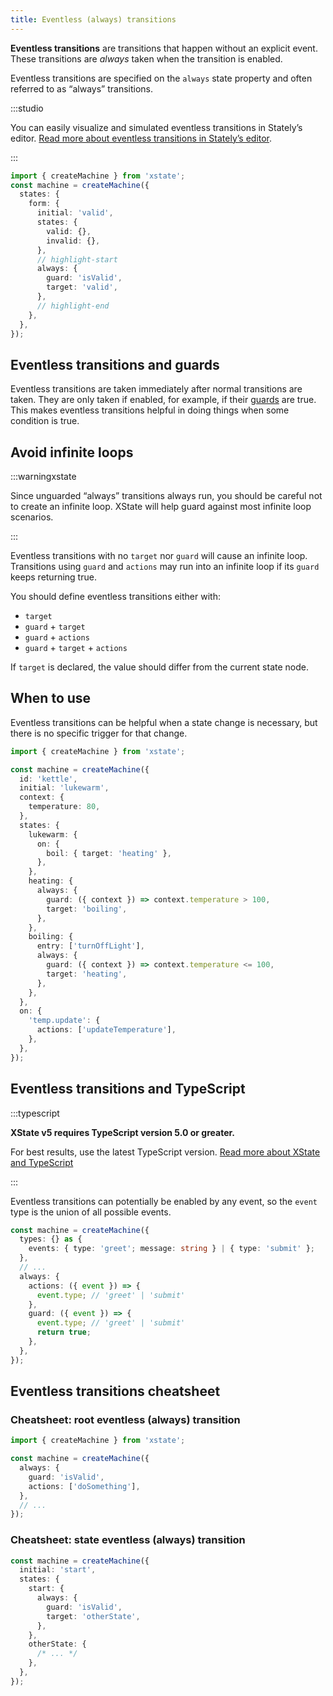 ```yaml
---
title: Eventless (always) transitions
---
```


**Eventless transitions** are transitions that happen without an explicit event. These transitions are *always* taken when the transition is enabled.

Eventless transitions are specified on the `always` state property and often referred to as “always” transitions.

:::studio

You can easily visualize and simulated eventless transitions in Stately’s editor. [Read more about eventless transitions in Stately’s editor](/docs/editor-states-and-transitions/#eventless-always-transitions).

:::

```ts
import { createMachine } from 'xstate';
const machine = createMachine({
  states: {
    form: {
      initial: 'valid',
      states: {
        valid: {},
        invalid: {},
      },
      // highlight-start
      always: {
        guard: 'isValid',
        target: 'valid',
      },
      // highlight-end
    },
  },
});
```

## Eventless transitions and guards

Eventless transitions are taken immediately after normal transitions are taken. They are only taken if enabled, for example, if their [guards](guards.mdx) are true. This makes eventless transitions helpful in doing things when some condition is true.

## Avoid infinite loops

:::warningxstate

Since unguarded “always” transitions always run, you should be careful not to create an infinite loop. XState will help guard against most infinite loop scenarios.

:::

Eventless transitions with no `target` nor `guard` will cause an infinite loop. Transitions using `guard` and `actions` may run into an infinite loop if its `guard` keeps returning true.

You should define eventless transitions either with:

- `target`
- `guard` + `target`
- `guard` + `actions`
- `guard` + `target` + `actions`

If `target` is declared, the value should differ from the current state node.

## When to use

Eventless transitions can be helpful when a state change is necessary, but there is no specific trigger for that change.

```ts
import { createMachine } from 'xstate';

const machine = createMachine({
  id: 'kettle',
  initial: 'lukewarm',
  context: {
    temperature: 80,
  },
  states: {
    lukewarm: {
      on: {
        boil: { target: 'heating' },
      },
    },
    heating: {
      always: {
        guard: ({ context }) => context.temperature > 100,
        target: 'boiling',
      },
    },
    boiling: {
      entry: ['turnOffLight'],
      always: {
        guard: ({ context }) => context.temperature <= 100,
        target: 'heating',
      },
    },
  },
  on: {
    'temp.update': {
      actions: ['updateTemperature'],
    },
  },
});
```

<EmbedMachine
  embedURL="https://stately.ai/registry/editor/embed/c447d996-cef1-421d-a422-8be695668764?mode=design&machineId=b2a299ef-efb8-4049-a242-2d197d27c931"
  title="Kettle with eventless transitions"
/>

## Eventless transitions and TypeScript

:::typescript

**XState v5 requires TypeScript version 5.0 or greater.**

For best results, use the latest TypeScript version. [Read more about XState and TypeScript](typescript.mdx)

:::

Eventless transitions can potentially be enabled by any event, so the `event` type is the union of all possible events.

```ts
const machine = createMachine({
  types: {} as {
    events: { type: 'greet'; message: string } | { type: 'submit' };
  },
  // ...
  always: {
    actions: ({ event }) => {
      event.type; // 'greet' | 'submit'
    },
    guard: ({ event }) => {
      event.type; // 'greet' | 'submit'
      return true;
    },
  },
});
```

## Eventless transitions cheatsheet

### Cheatsheet: root eventless (always) transition

```ts
import { createMachine } from 'xstate';

const machine = createMachine({
  always: {
    guard: 'isValid',
    actions: ['doSomething'],
  },
  // ...
});
```

### Cheatsheet: state eventless (always) transition

```ts
const machine = createMachine({
  initial: 'start',
  states: {
    start: {
      always: {
        guard: 'isValid',
        target: 'otherState',
      },
    },
    otherState: {
      /* ... */
    },
  },
});
```
